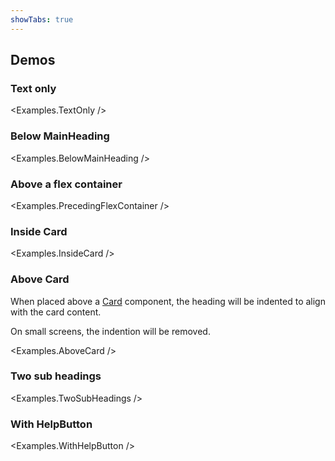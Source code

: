 ```yaml
---
showTabs: true
---
```



## Demos

### Text only

<Examples.TextOnly />

### Below MainHeading

<Examples.BelowMainHeading />

### Above a flex container

<Examples.PrecedingFlexContainer />

### Inside Card

<Examples.InsideCard />

### Above Card

When placed above a [Card](/uilib/components/card/) component, the heading will be indented to align with the card content.

On small screens, the indention will be removed.

<Examples.AboveCard />

### Two sub headings

<Examples.TwoSubHeadings />

### With HelpButton

<Examples.WithHelpButton />
